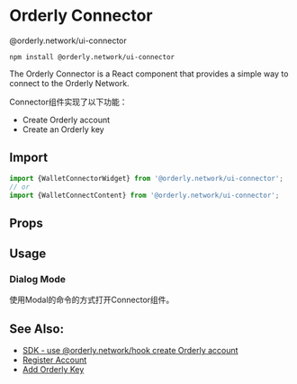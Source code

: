 
<Meta title="Widget/Connector" of={ConnectorStories}/>

# Orderly Connector

<Subtitle>@orderly.network/ui-connector</Subtitle>

```shell
npm install @orderly.network/ui-connector
```

The Orderly Connector is a React component that provides a simple way to connect to the Orderly Network.

Connector组件实现了以下功能：

- Create Orderly account
- Create an Orderly key


<Primary/>

## Import

```jsx
import {WalletConnectorWidget} from '@orderly.network/ui-connector';
// or
import {WalletConnectContent} from '@orderly.network/ui-connector';
```

## Props

<ArgTypes of={ConnectorStories}/>

## Usage


### Dialog Mode

使用Modal的命令的方式打开Connector组件。




## See Also:
- [SDK - use @orderly.network/hook create Orderly account](https://orderly.network/docs/sdks/hooks/account/account)
- [Register Account](https://orderly.network/docs/build-on-evm/evm-api/restful-api/public/register-account)
- [Add Orderly Key](https://orderly.network/docs/build-on-evm/evm-api/restful-api/public/add-orderly-key)
